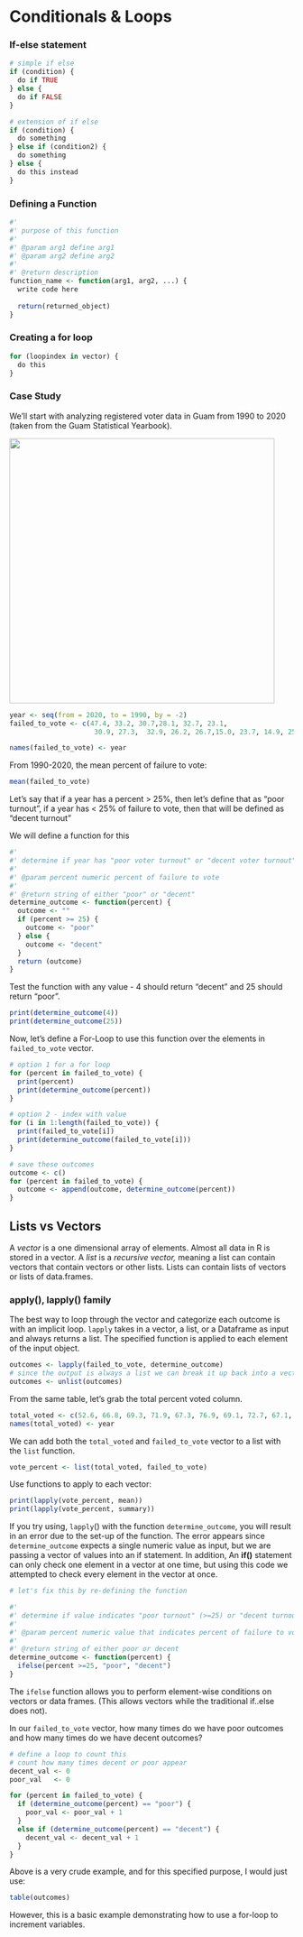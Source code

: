 # Conditionals & Loops

### If-else statement

```r
# simple if else
if (condition) {
  do if TRUE
} else {
  do if FALSE
}

# extension of if else
if (condition) {
  do something
} else if (condition2) {
  do something 
} else {
  do this instead
}

```

### Defining a Function

```r
#'
#' purpose of this function
#'
#' @param arg1 define arg1
#' @param arg2 define arg2
#'
#' @return description 
function_name <- function(arg1, arg2, ...) {
  write code here
  
  return(returned_object)
}

```

### Creating a for loop

```r
for (loopindex in vector) {
  do this
}

```

### Case Study

We'll start with analyzing registered voter data in Guam from 1990 to 2020 (taken from the Guam Statistical Yearbook).

![](images/clipboard-2405429103.png){width="470"}

```r
year <- seq(from = 2020, to = 1990, by = -2)
failed_to_vote <- c(47.4, 33.2, 30.7,28.1, 32.7, 23.1,
                     30.9, 27.3,  32.9, 26.2, 26.7,15.0, 23.7, 14.9, 25.3,13.5)

names(failed_to_vote) <- year
```

From 1990-2020, the mean percent of failure to vote:

```r
mean(failed_to_vote)
```

Let's say that if a year has a percent \> 25%, then let's define that as "poor turnout", if a year has \< 25% of failure to vote, then that will be defined as "decent turnout"

We will define a function for this

```r
#'
#' determine if year has "poor voter turnout" or "decent voter turnout"
#'
#' @param percent numeric percent of failure to vote 
#' 
#' @return string of either "poor" or "decent"
determine_outcome <- function(percent) {
  outcome <- ""
  if (percent >= 25) {
    outcome <- "poor"
  } else {
    outcome <- "decent"
  }
  return (outcome)
}
```

Test the function with any value - 4 should return "decent" and 25 should return "poor".

```r
print(determine_outcome(4))
print(determine_outcome(25))
```

Now, let's define a For-Loop to use this function over the elements in `failed_to_vote` vector.

```r
# option 1 for a for loop
for (percent in failed_to_vote) {
  print(percent)
  print(determine_outcome(percent))
}

# option 2 - index with value
for (i in 1:length(failed_to_vote)) {
  print(failed_to_vote[i])
  print(determine_outcome(failed_to_vote[i]))
}

# save these outcomes
outcome <- c()
for (percent in failed_to_vote) {
  outcome <- append(outcome, determine_outcome(percent))
}
```

## Lists vs Vectors

A *vector* is a one dimensional array of elements. Almost all data in R is stored in a vector. A *list* is a *recursive vector,* meaning a list can contain vectors that contain vectors or other lists. Lists can contain lists of vectors or lists of data.frames.

### apply(), lapply() family

The best way to loop through the vector and categorize each outcome is with an implicit loop. `lapply` takes in a vector, a list, or a Dataframe as input and always returns a list. The specified function is applied to each element of the input object.

```r
outcomes <- lapply(failed_to_vote, determine_outcome)
# since the output is always a list we can break it up back into a vector
outcomes <- unlist(outcomes)
```

From the same table, let's grab the total percent voted column.

```r
total_voted <- c(52.6, 66.8, 69.3, 71.9, 67.3, 76.9, 69.1, 72.7, 67.1, 73.8, 73.3, 85.0, 76.3, 85.1, 74.7, 86.5)
names(total_voted) <- year
```

We can add both the `total_voted` and `failed_to_vote` vector to a list with the `list` function.

```r
vote_percent <- list(total_voted, failed_to_vote)
```

Use functions to apply to each vector:

```r
print(lapply(vote_percent, mean))
print(lapply(vote_percent, summary))
```

If you try using, `lapply`() with the function `determine_outcome`, you will result in an error due to the set-up of the function. The error appears since `determine_outcome` expects a single numeric value as input, but we are passing a vector of values into an if statement. In addition, An **if()** statement can only check one element in a vector at one time, but using this code we attempted to check every element in the vector at once.

```r
# let's fix this by re-defining the function

#'
#' determine if value indicates "poor turnout" (>=25) or "decent turnout" (<25)
#'
#' @param percent numeric value that indicates percent of failure to vote
#'
#' @return string of either poor or decent
determine_outcome <- function(percent) {
  ifelse(percent >=25, "poor", "decent")
}
```

The `ifelse` function allows you to perform element-wise conditions on vectors or data frames. (This allows vectors while the traditional if..else does not).

In our `failed_to_vote` vector, how many times do we have poor outcomes and how many times do we have decent outcomes?

```r
# define a loop to count this
# count how many times decent or poor appear
decent_val <- 0
poor_val   <- 0

for (percent in failed_to_vote) {
  if (determine_outcome(percent) == "poor") {
    poor_val <- poor_val + 1
  }
  else if (determine_outcome(percent) == "decent") {
    decent_val <- decent_val + 1
  }
}
```

Above is a very crude example, and for this specified purpose, I would just use:

```r
table(outcomes)
```

However, this is a basic example demonstrating how to use a for-loop to increment variables.
